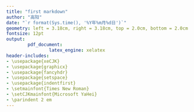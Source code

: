 ---
title: "first markdown"
author: "高阳"
date: "`r format(Sys.time(), '%Y年%m月%d日')`"
geometry: left = 3.18cm, right = 3.18cm, top = 2.0cm, bottom = 2.0cm
fontsize: 12pt
output: 
        pdf_document: 
                latex_engine: xelatex
header-includes:
- \usepackage{xeCJK}
- \usepackage{graphicx}
- \usepackage{fancyhdr}
- \usepackage{setspace}
- \usepackage{indentfirst}
- \setmainfont{Times New Roman}
- \setCJKmainfont{Microsoft YaHei}
- \parindent 2 em
---
